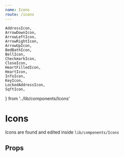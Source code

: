 ```yaml
---
name: Icons
route: /icons
---
```


    AddressIcon, 
    ArrowDownIcon,
    ArrowLeftIcon,
    ArrowRightIcon,
    ArrowUpIcon,
    BedBathIcon, 
    BellIcon,
    CheckmarkIcon,  
    CloseIcon,  
    HeartFilledIcon, 
    HeartIcon, 
    InfoIcon, 
    KeyIcon, 
    LockedAddressIcon,
    SqftIcon,
  } from '../lib/components/Icons'

# Icons
Icons are found and edited inside `lib/components/Icons`

<Playground>
    <AddressIcon color={colors.grey} size='48px'/>
    <ArrowDownIcon color={colors.grey} size='48px'/>
    <ArrowLeftIcon color={colors.grey} size='48px'/>
    <ArrowRightIcon color={colors.grey} size='48px'/>
    <ArrowUpIcon color={colors.grey} size='48px'/>
    <BedBathIcon color={colors.grey} size='48px'/>
    <BellIcon color={colors.grey} size='48px'/>
    <CheckmarkIcon color={colors.grey} size='48px'/>
    <CloseIcon color={colors.grey} size='48px'/>
    <HeartFilledIcon color={colors.grey} size='48px'/>
    <HeartIcon color={colors.grey} size='48px'/>
    <InfoIcon color={colors.grey} size='48px'/>
    <KeyIcon color={colors.grey} size='48px'/>
    <LockedAddressIcon color={colors.grey} size='48px'/>
    <SqftIcon color={colors.grey} size='48px'/>

</Playground>

## Props
<PropsTable of={HeartIcon} />
